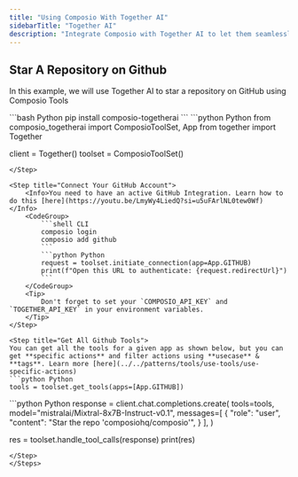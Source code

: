 ```yaml
---
title: "Using Composio With Together AI"
sidebarTitle: "Together AI"
description: "Integrate Composio with Together AI to let them seamlessly interact with external apps"
---
```


## Star A Repository on Github
In this example, we will use Together AI to star a repository on GitHub using Composio Tools

<Steps>
<Step title="Install Packages">
```bash Python
pip install composio-togetherai
```
</Step>
<Step title="Import Libraries & Initialize ComposioToolSet & Together Client">
```python Python
from composio_togetherai import ComposioToolSet, App
from together import Together

client = Together()
toolset = ComposioToolSet()
```
</Step>

<Step title="Connect Your GitHub Account">
    <Info>You need to have an active GitHub Integration. Learn how to do this [here](https://youtu.be/LmyWy4LiedQ?si=u5uFArlNL0tew0Wf)</Info>
    <CodeGroup>
        ```shell CLI
        composio login
        composio add github
        ```
        ```python Python
        request = toolset.initiate_connection(app=App.GITHUB)
        print(f"Open this URL to authenticate: {request.redirectUrl}")
        ```
    </CodeGroup>
    <Tip>
        Don't forget to set your `COMPOSIO_API_KEY` and `TOGETHER_API_KEY` in your environment variables.
    </Tip>
</Step>

<Step title="Get All Github Tools">
You can get all the tools for a given app as shown below, but you can get **specific actions** and filter actions using **usecase** & **tags**. Learn more [here](../../patterns/tools/use-tools/use-specific-actions)
```python Python
tools = toolset.get_tools(apps=[App.GITHUB])
```

</Step>
<Step title="Create a Chat Completion with Tools">
```python Python
response = client.chat.completions.create(
    tools=tools,
    model="mistralai/Mixtral-8x7B-Instruct-v0.1",
    messages=[
        {
            "role": "user",
            "content": "Star the repo 'composiohq/composio'",
        }
    ],
)

res = toolset.handle_tool_calls(response)
print(res)
```
</Step>
</Steps>
